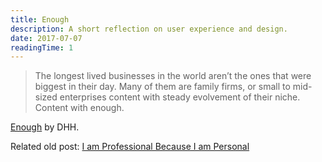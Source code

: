 ```yaml
---
title: Enough
description: A short reflection on user experience and design.
date: 2017-07-07
readingTime: 1
---
```


> The longest lived businesses in the world aren’t the ones that were biggest in their day. Many of them are family firms, or small to mid-sized enterprises content with steady evolvement of their niche. Content with enough.

<a href="https://m.signalvnoise.com/enough-1d48019c7335" target="_blank">Enough</a> by DHH.

Related old post: <a href="https://antonsten.com/i-am-professional-because-i-am-personal/">I am Professional Because I am Personal</a>